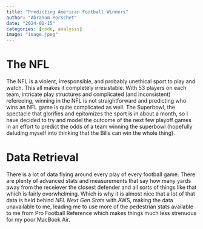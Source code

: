 ```yaml
---
title: "Predicting American Football Winners"
author: "Abraham Porschet"
date: "2024-01-15"
categories: [code, analysis]
image: "image.jpeg"
---
```


# The NFL

The NFL is a violent, irresponsible, and probably unethical sport to play and watch. This all makes it completely irresistable. With 53 players on each team, intricate play structures and complicated (and inconsistent) refereeing, winning in the NFL is not straightforward and predicting who wins an NFL game is quite complicated as well. The Superbowl, the spectacle that glorifies and epitomizes the sport is in about a month, so I have decided to try and model the outcome of the next few playoff games in an effort to predict the odds of a team winning the superbowl (hopefully deluding myself into thinking that the Bills can win the whole thing).

# Data Retrieval

There is a lot of data flying around every play of every football game. There are plenty of advanced stats and measurements that say how many yards away from the receiever the closest defender and all sorts of things like that which is fairly overwhelming. Which is why it is almost nice that a lot of that data is held behind *NFL Next Gen Stats* with AWS, making the data unavailable to me, leading me to use more of the pedestrian stats available to me from Pro Football Reference which makes things much less strenuous for my poor MacBook Air.